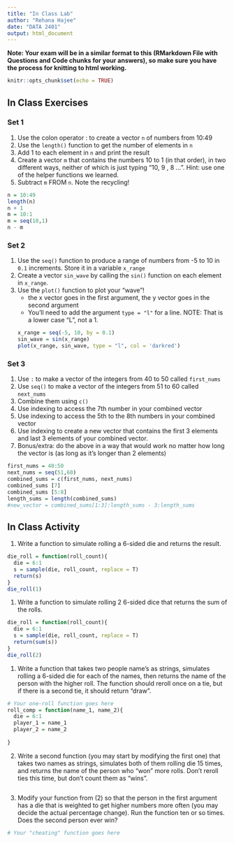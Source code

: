 ```yaml
---
title: "In Class Lab"
author: "Rehana Hajee"
date: "DATA 2401"
output: html_document
---
```

**Note: Your exam will be in a similar format to this (RMarkdown File with Questions and Code chunks for your answers), so make sure you have the process for knitting to html working.** 

```r
knitr::opts_chunk$set(echo = TRUE)
```

## In Class Exercises

### Set 1 

1. Use the colon operator : to create a vector `n` of numbers from 10:49
2. Use the `length()` function to get the number of elements in `n`
3. Add 1 to each element in `n` and print the result
4. Create a vector `m` that contains the numbers 10 to 1 (in that order), in two different ways, neither of which is just typing "10, 9 , 8 ...".  Hint: use one of the helper functions we learned.
5. Subtract `m` FROM `n`. Note the recycling!

```r
n = 10:49
length(n)
n + 1
m = 10:1
m = seq(10,1)
n - m
```

### Set 2 

1. Use the `seq()` function to produce a range of numbers from -5 to 10 in `0.1` increments. Store it in a variable `x_range`
2. Create a vector `sin_wave` by calling the `sin()` function on each element in `x_range`.
3. Use the `plot()` function to plot your "wave"!
     + the x vector goes in the first argument, the y vector goes in the second argument
     + You'll need to add the argument `type = "l"` for a line. NOTE: That is a lower case "L", not a 1. 
```r
x_range = seq(-5, 10, by = 0.1)
sin_wave = sin(x_range)
plot(x_range, sin_wave, type = "l", col = 'darkred')
```

### Set 3 

1. Use `:` to make a vector of the integers from 40 to 50 called `first_nums`
2. Use `seq()` to make a vector of the integers from 51 to 60 called `next_nums`
3. Combine them using `c()`
4. Use indexing to access the 7th number in your combined vector
5. Use indexing to access the 5th to the 8th numbers in your combined vector
6. Use indexing to create a new vector that contains the first 3 elements and last 3 elements of your combined vector. 
7. Bonus/extra: do the above in a way that would work no matter how long the vector is (as long as it's longer than 2 elements)

```r
first_nums = 40:50
next_nums = seq(51,60)
combined_sums = c(first_nums, next_nums)
combined_sums [7]
combined_sums [5:8]
length_sums = length(combined_sums)
#new_vector = combined_sums[1:3]:length_sums - 3:length_sums
```

## In Class Activity

1. Write a function to simulate rolling a 6-sided die and returns the result.

```r
die_roll = function(roll_count){
  die = 6:1
  s = sample(die, roll_count, replace = T)
  return(s)
}
die_roll(1)
```



1. Write a function to simulate rolling 2 6-sided dice that returns the sum of the rolls. 

```r
die_roll = function(roll_count){
  die = 6:1
  s = sample(die, roll_count, replace = T)
  return(sum(s))
}
die_roll(2)
```


1. Write a function that takes two people name's as strings, simulates rolling a 6-sided die for each of the names, then returns the name of the person with the higher roll. The function should reroll once on a tie, but if there is a second tie, it should return "draw". 

```r
# Your one-roll function goes here
roll_comp = function(name_1, name_2){
  die = 6:1
  player_1 = name_1
  player_2 = name_2
  
}
```


2. Write a second function (you may start by modifying the first one) that takes two names as strings, simulates both of them rolling die 15 times, and returns the name of the person who "won" more rolls. Don't reroll ties this time, but don't count them as "wins". 

```r


```


3. Modify your function from (2) so that the person in the first argument has a die that is weighted to get higher numbers more often (you may decide the actual percentage change). Run the function ten or so times. Does the second person ever win?

```r
# Your "cheating" function goes here
```

